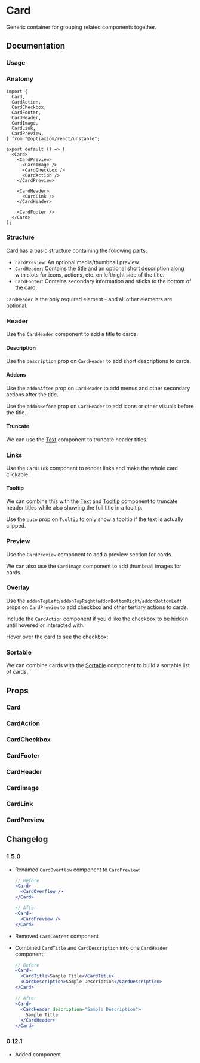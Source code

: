 
# Card

Generic container for grouping related components together.

<Links component="card" />

## Documentation

### Usage

<Demo component="card/usage" />

### Anatomy

```tsx
import {
  Card,
  CardAction,
  CardCheckbox,
  CardFooter,
  CardHeader,
  CardImage,
  CardLink,
  CardPreview,
} from "@optiaxiom/react/unstable";

export default () => (
  <Card>
    <CardPreview>
      <CardImage />
      <CardCheckbox />
      <CardAction />
    </CardPreview>

    <CardHeader>
      <CardLink />
    </CardHeader>

    <CardFooter />
  </Card>
);
```

### Structure

Card has a basic structure containing the following parts:

- `CardPreview`: An optional media/thumbnail preview.
- `CardHeader`: Contains the title and an optional short description along with slots for icons, actions, etc. on left/right side of the title.
- `CardFooter`: Contains secondary information and sticks to the bottom of the card.

`CardHeader` is the only required element - and all other elements are optional.

<AnatomyUsage />

### Header

Use the `CardHeader` component to add a title to cards.

<Demo component="card/title-usage" />

#### Description

Use the `description` prop on `CardHeader` to add short descriptions to cards.

<Demo component="card/description-usage" />

#### Addons

Use the `addonAfter` prop on `CardHeader` to add menus and other secondary actions after the title.

<Demo component="card/addon-after-usage" />

Use the `addonBefore` prop on `CardHeader` to add icons or other visuals before the title.

<Demo component="card/addon-before-usage" />

#### Truncate

We can use the [Text](../text/) component to truncate header titles.

<Demo component="card/truncate-usage" />

### Links

Use the `CardLink` component to render links and make the whole card clickable.

<Demo component="card/link-usage" meta="{35}" />

#### Tooltip

We can combine this with the [Text](../text/) and [Tooltip](../tooltip/) component to truncate header titles while also showing the full title in a tooltip.

Use the `auto` prop on `Tooltip` to only show a tooltip if the text is actually clipped.

<Demo component="card/link-truncate-usage" />

### Preview

Use the `CardPreview` component to add a preview section for cards.

<Demo component="card/preview-usage" />

We can also use the `CardImage` component to add thumbnail images for cards.

<Demo component="card/preview-image-usage" meta="{16-22}" />

### Overlay

Use the `addonTopLeft`/`addonTopRight`/`addonBottomRight`/`addonBottomLeft` props on `CardPreview` to add checkbox and other tertiary actions to cards.

<Demo component="card/overlay-usage" meta="{26-28,43-46}" />

Include the `CardAction` component if you'd like the checkbox to be hidden until hovered or interacted with.

<Alert intent="warning" mt="16">
  Hover over the card to see the checkbox:
</Alert>

<Demo component="card/overlay-action-usage" meta="{28,30,47,50}" />

### Sortable

We can combine cards with the [Sortable](../sortable/) component to build a sortable list of cards.

<Demo component="sortable/card-usage" />

## Props

### Card

<PropsTable component="Card" />

### CardAction

<PropsTable component="CardAction" />

### CardCheckbox

<PropsTable component="CardCheckbox" />

### CardFooter

<PropsTable component="CardFooter" />

### CardHeader

<PropsTable component="CardHeader" />

### CardImage

<PropsTable component="CardImage" />

### CardLink

<PropsTable component="CardLink" />

### CardPreview

<PropsTable component="CardPreview" />

## Changelog

### 1.5.0

- Renamed `CardOverflow` component to `CardPreview`:

  ```jsx
  // Before
  <Card>
    <CardOverflow />
  </Card>

  // After
  <Card>
    <CardPreview />
  </Card>
  ```

- Removed `CardContent` component

- Combined `CardTitle` and `CardDescription` into one `CardHeader` component:

  ```jsx
  // Before
  <Card>
    <CardTitle>Sample Title</CardTitle>
    <CardDescription>Sample Description</CardDescription>
  </Card>

  // After
  <Card>
    <CardHeader description="Sample Description">
      Sample Title
    </CardHeader>
  </Card>
  ```

### 0.12.1

- Added component
